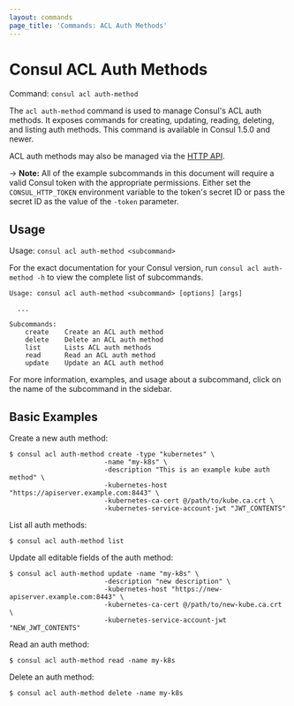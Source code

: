 ```yaml
---
layout: commands
page_title: 'Commands: ACL Auth Methods'
---
```



# Consul ACL Auth Methods

Command: `consul acl auth-method`

The `acl auth-method` command is used to manage Consul's ACL auth methods.
It exposes commands for creating, updating, reading, deleting, and listing auth methods.
This command is available in Consul 1.5.0 and newer.

ACL auth methods may also be managed via the [HTTP API](/api/acl/auth-methods).

-> **Note:** All of the example subcommands in this document will require a valid
Consul token with the appropriate permissions. Either set the
`CONSUL_HTTP_TOKEN` environment variable to the token's secret ID or pass the
secret ID as the value of the `-token` parameter.

## Usage

Usage: `consul acl auth-method <subcommand>`

For the exact documentation for your Consul version, run `consul acl auth-method -h` to view the complete list of subcommands.

```text
Usage: consul acl auth-method <subcommand> [options] [args]

  ...

Subcommands:
    create    Create an ACL auth method
    delete    Delete an ACL auth method
    list      Lists ACL auth methods
    read      Read an ACL auth method
    update    Update an ACL auth method
```

For more information, examples, and usage about a subcommand, click on the name
of the subcommand in the sidebar.

## Basic Examples

Create a new auth method:

```shell-session
$ consul acl auth-method create -type "kubernetes" \
                        -name "my-k8s" \
                        -description "This is an example kube auth method" \
                        -kubernetes-host "https://apiserver.example.com:8443" \
                        -kubernetes-ca-cert @/path/to/kube.ca.crt \
                        -kubernetes-service-account-jwt "JWT_CONTENTS"
```

List all auth methods:

```shell-session
$ consul acl auth-method list
```

Update all editable fields of the auth method:

```shell-session
$ consul acl auth-method update -name "my-k8s" \
                        -description "new description" \
                        -kubernetes-host "https://new-apiserver.example.com:8443" \
                        -kubernetes-ca-cert @/path/to/new-kube.ca.crt \
                        -kubernetes-service-account-jwt "NEW_JWT_CONTENTS"
```

Read an auth method:

```shell-session
$ consul acl auth-method read -name my-k8s
```

Delete an auth method:

```shell-session
$ consul acl auth-method delete -name my-k8s
```
